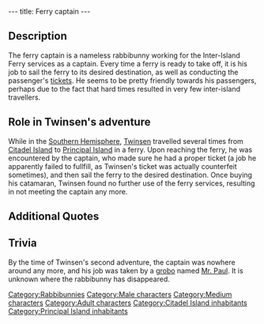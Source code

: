 ---
title: Ferry captain
---

{{Character|
Name=Ferry captain|
Image=Shipper.gif|
Race=[[Rabbibunny]]|
Gender=Male|
Size=Medium|
Age=Adult}}

{{Quote|
Quote=Welcome aboard! You have picked a wonderful day for travelling, the weather is beautiful!|
Character=The Captain}}

==Description==
The ferry captain is a nameless rabbibunny working for the Inter-Island Ferry services as a captain. Every time a ferry is ready to take off, it is his job to sail the ferry to its desired destination, as well as conducting the passenger's [[Ferry ticket|tickets]]. He seems to be pretty friendly towards his passengers, perhaps due to the fact that hard times resulted in very few inter-island travellers.

==Role in Twinsen's adventure==
While in the [[Southern Hemisphere]], [[Twinsen]] travelled several times from [[Citadel Island]] to [[Principal Island]] in a ferry. Upon reaching the ferry, he was encountered by the captain, who made sure he had a proper ticket (a job he apparently failed to fullfill, as Twinsen's ticket was actually counterfeit sometimes), and then sail the ferry to the desired destination.
Once buying his catamaran, Twinsen found no further use of the ferry services, resulting in not meeting the captain any more.

==Additional Quotes==
{{Quote|
Quote=One day, one of my swabs claimed that [[LeBorgne]] was an ancestor of mine and... well, you know how dramatic burials at sea can be!|
Character=The Captain}}

==Trivia==
By the time of Twinsen's second adventure, the captain was nowhere around any more, and his job was taken by a [[grobo]] named [[Mr. Paul]]. It is unknown where the rabbibunny has disappeared.

[[Category:Rabbibunnies]]
[[Category:Male characters]]
[[Category:Medium characters]]
[[Category:Adult characters]]
[[Category:Citadel Island inhabitants]]
[[Category:Principal Island inhabitants]]